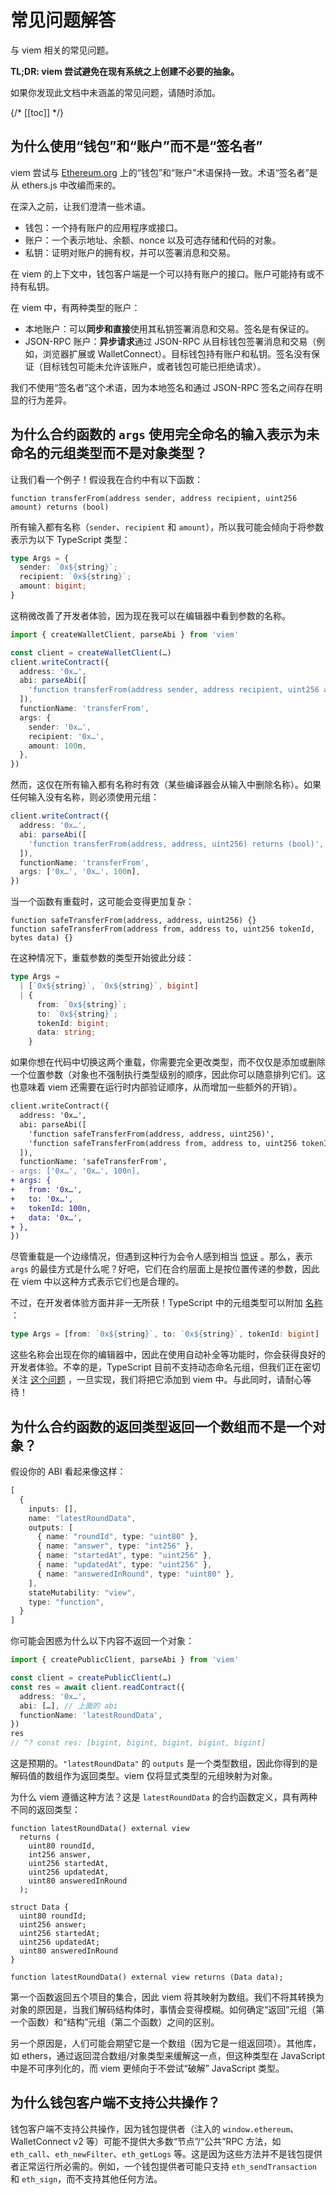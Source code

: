 # 常见问题解答

与 viem 相关的常见问题。

**TL;DR: viem 尝试避免在现有系统之上创建不必要的抽象。**

如果你发现此文档中未涵盖的常见问题，请随时添加。

{/* [[toc]] */}

## 为什么使用“钱包”和“账户”而不是“签名者”

viem 尝试与 [Ethereum.org](https://ethereum.org/en/glossary/) 上的“钱包”和“账户”术语保持一致。术语“签名者”是从 ethers.js 中改编而来的。

在深入之前，让我们澄清一些术语。

- 钱包：一个持有账户的应用程序或接口。
- 账户：一个表示地址、余额、nonce 以及可选存储和代码的对象。
- 私钥：证明对账户的拥有权，并可以签署消息和交易。

在 viem 的上下文中，钱包客户端是一个可以持有账户的接口。账户可能持有或不持有私钥。

在 viem 中，有两种类型的账户：
- 本地账户：可以**同步和直接**使用其私钥签署消息和交易。签名是有保证的。
- JSON-RPC 账户：**异步请求**通过 JSON-RPC 从目标钱包签署消息和交易（例如，浏览器扩展或 WalletConnect）。目标钱包持有账户和私钥。签名没有保证（目标钱包可能未允许该账户，或者钱包可能已拒绝请求）。

我们不使用“签名者”这个术语，因为本地签名和通过 JSON-RPC 签名之间存在明显的行为差异。

## 为什么合约函数的 `args` 使用完全命名的输入表示为未命名的元组类型而不是对象类型？

让我们看一个例子！假设我在合约中有以下函数：

```solidity
function transferFrom(address sender, address recipient, uint256 amount) returns (bool)
```

所有输入都有名称（`sender`、`recipient` 和 `amount`），所以我可能会倾向于将参数表示为以下 TypeScript 类型：

```ts
type Args = {
  sender: `0x${string}`;
  recipient: `0x${string}`;
  amount: bigint;
}
```

这稍微改善了开发者体验，因为现在我可以在编辑器中看到参数的名称。

```ts
import { createWalletClient, parseAbi } from 'viem'

const client = createWalletClient(…)
client.writeContract({
  address: '0x…',
  abi: parseAbi([
    'function transferFrom(address sender, address recipient, uint256 amount) returns (bool)',
  ]),
  functionName: 'transferFrom',
  args: {
    sender: '0x…',
    recipient: '0x…',
    amount: 100n,
  },
})
```

然而，这仅在所有输入都有名称时有效（某些编译器会从输入中删除名称）。如果任何输入没有名称，则必须使用元组：

```ts
client.writeContract({
  address: '0x…',
  abi: parseAbi([
    'function transferFrom(address, address, uint256) returns (bool)',
  ]),
  functionName: 'transferFrom',
  args: ['0x…', '0x…', 100n],
})
```

当一个函数有重载时，这可能会变得更加复杂：

```solidity
function safeTransferFrom(address, address, uint256) {}
function safeTransferFrom(address from, address to, uint256 tokenId, bytes data) {}
```

在这种情况下，重载参数的类型开始彼此分歧：

```ts
type Args =
  | [`0x${string}`, `0x${string}`, bigint]
  | {
      from: `0x${string}`;
      to: `0x${string}`;
      tokenId: bigint;
      data: string;
    }
```

如果你想在代码中切换这两个重载，你需要完全更改类型，而不仅仅是添加或删除一个位置参数（对象也不强制执行类型级别的顺序，因此你可以随意排列它们。这也意味着 viem 还需要在运行时内部验证顺序，从而增加一些额外的开销）。

```diff
client.writeContract({
  address: '0x…',
  abi: parseAbi([
    'function safeTransferFrom(address, address, uint256)',
    'function safeTransferFrom(address from, address to, uint256 tokenId, bytes data)',
  ]),
  functionName: 'safeTransferFrom',
- args: ['0x…', '0x…', 100n],
+ args: {
+   from: '0x…',
+   to: '0x…',
+   tokenId: 100n,
+   data: '0x…',
+ },
})
```

尽管重载是一个边缘情况，但遇到这种行为会令人感到相当 [惊讶](https://en.wikipedia.org/wiki/Principle_of_least_astonishment) 。那么，表示 `args` 的最佳方式是什么呢？好吧，它们在合约层面上是按位置传递的参数，因此在 viem 中以这种方式表示它们也是合理的。

不过，在开发者体验方面并非一无所获！TypeScript 中的元组类型可以附加 [名称](https://www.typescriptlang.org/play?ts=4.0.2#example/named-tuples) ：

```ts
type Args = [from: `0x${string}`, to: `0x${string}`, tokenId: bigint]
```

这些名称会出现在你的编辑器中，因此在使用自动补全等功能时，你会获得良好的开发者体验。不幸的是，TypeScript 目前不支持动态命名元组，但我们正在密切关注 [这个问题](https://github.com/microsoft/TypeScript/issues/44939) ，一旦实现，我们将把它添加到 viem 中。与此同时，请耐心等待！

## 为什么合约函数的返回类型返回一个数组而不是一个对象？

假设你的 ABI 看起来像这样：

```ts
[
  {
    inputs: [],
    name: "latestRoundData",
    outputs: [
      { name: "roundId", type: "uint80" },
      { name: "answer", type: "int256" },
      { name: "startedAt", type: "uint256" },
      { name: "updatedAt", type: "uint256" },
      { name: "answeredInRound", type: "uint80" },
    ],
    stateMutability: "view",
    type: "function",
  }
]
```

你可能会困惑为什么以下内容不返回一个对象：

```ts
import { createPublicClient, parseAbi } from 'viem'

const client = createPublicClient(…)
const res = await client.readContract({
  address: '0x…',
  abi: […], // 上面的 abi
  functionName: 'latestRoundData',
})
res
// ^? const res: [bigint, bigint, bigint, bigint, bigint]
```

这是预期的。`"latestRoundData"` 的 `outputs` 是一个类型数组，因此你得到的是解码值的数组作为返回类型。viem 仅将显式类型的元组映射为对象。

为什么 viem 遵循这种方法？这是 `latestRoundData` 的合约函数定义，具有两种不同的返回类型：

```solidity
function latestRoundData() external view
  returns (
    uint80 roundId,
    int256 answer,
    uint256 startedAt,
    uint256 updatedAt,
    uint80 answeredInRound
  );

struct Data {
  uint80 roundId;
  uint256 answer;
  uint256 startedAt;
  uint256 updatedAt;
  uint80 answeredInRound
}

function latestRoundData() external view returns (Data data);
```

第一个函数返回五个项目的集合，因此 viem 将其映射为数组。我们不将其转换为对象的原因是，当我们解码结构体时，事情会变得模糊。如何确定“返回”元组（第一个函数）和“结构”元组（第二个函数）之间的区别。

另一个原因是，人们可能会期望它是一个数组（因为它是一组返回项）。其他库，如 ethers，通过返回混合数组/对象类型来缓解这一点，但这种类型在 JavaScript 中是不可序列化的，而 viem 更倾向于不尝试“破解” JavaScript 类型。

## 为什么钱包客户端不支持公共操作？

钱包客户端不支持公共操作，因为钱包提供者（注入的 `window.ethereum`、WalletConnect v2 等）可能不提供大多数“节点”/“公共”RPC 方法，如 `eth_call`、`eth_newFilter`、`eth_getLogs` 等。这是因为这些方法并不是钱包提供者正常运行所必需的。例如，一个钱包提供者可能只支持 `eth_sendTransaction` 和 `eth_sign`，而不支持其他任何方法。